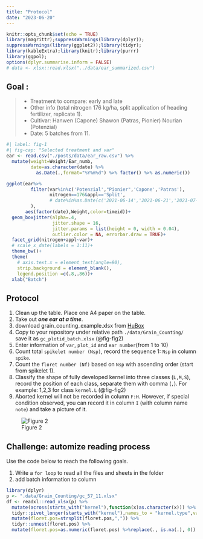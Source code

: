 ```yaml
---
title: "Protocol"
date: "2023-06-20"
---
```


```r
knitr::opts_chunk$set(echo = TRUE)
library(magrittr);suppressWarnings(library(dplyr));
suppressWarnings(library(ggplot2));library(tidyr);
library(kableExtra);library(knitr);library(purrr)
library(ggpol);
options(dplyr.summarise.inform = FALSE)
# data <- xlsx::read.xlsx("../data/ear_summarized.csv")
```

## Goal :

> -   Treatment to compare: early and late\
> -   Other info (total nitrogen 176 kg/ha, split application of heading fertilizer, replicate 1).
> -   Cultivar: Hanwen (Capone) Shawon (Patras, Pionier) Nourian (Potenzial)\
> -   Date: 5 batches from 11.

```r
#| label: fig-1
#| fig-cap: "Selected treatment and var"
ear <- read.csv("./posts/data/ear_raw.csv") %>% 
  mutate(weight=Weight/Ear_numb,
         date=as.character(date) %>% 
           as.Date(.,format="%Y%m%d") %>% factor() %>% as.numeric())

ggplot(ear%>% 
         filter(var%in%c('Potenzial',"Pionier",'Capone','Patras'),
                nitrogen==176&appl=='Split',
                # date%in%as.Date(c('2021-06-14','2021-06-21','2021-07-01','2021-07-08','2021-07-19')))
         ),
       aes(factor(date),Weight,color=timeid))+
  geom_boxjitter(alpha=.4,
                 jitter.shape = 16, 
                 jitter.params = list(height = 0, width = 0.04),
                 outlier.color = NA, errorbar.draw = TRUE)+
  facet_grid(nitrogen+appl~var)+
  # scale_x_date(labels = 1:11)+
  theme_bw()+
  theme(
    # axis.text.x = element_text(angle=90),
    strip.background = element_blank(),
    legend.position =c(.8,.86))+
  xlab("Batch")

```

## Protocol

1.  Clean up the table. Place one A4 paper on the table.
2.  Take out ***one ear at a time***.
3.  download grain_counting_example.xlsx from [HuBox](https://box.hu-berlin.de/d/fc7db144021a4a35a086/?p=%2Fdata&mode=list)
4.  Copy to your repository under relative path `./data/Grain_Counting/` save it as `gc_plotid_batch.xlsx` (@fig-fig2)
5.  Enter information of `var`, `plot_id` and `ear number`(from 1 to 10)
6.  Count total `spikelet number (Nsp)`, record the sequence 1: `Nsp` in column `spike`.
7.  Count the `floret number (Nf)` based on `Nsp` with ascending order (start from spikelet 1).
8.  Classify the shape of fully developed kernel into three classes (`L,M,S`), record the position of each class, separate them with comma (`,`). For example: 1,2,3 for class `kernel.L` (@fig-fig2)
9.  Aborted kernel will not be recorded in column `F:H`. However, if special condition observed, you can record it in column `I` (with column name `note`) and take a picture of it.

![Figure 2](protocol.png){#fig-fig2}

::: callout-warning
## Challenge: automize reading process

Use the code below to reach the following goals.

1.  Write a `for loop` to read all the files and sheets in the folder 
2.  add batch information to column 
```r
library(dplyr)
p <- ".data/Grain_Counting/gc_57_11.xlsx"
df <- readxl::read_xlsx(p) %>% 
  mutate(across(starts_with("kernel"),function(x)as.character(x))) %>% 
  tidyr::pivot_longer(starts_with("kernel"),names_to = "kernel.type",values_to = "floret.pos") %>% 
  mutate(floret.pos=strsplit(floret.pos,",")) %>% 
  tidyr::unnest(floret.pos) %>% 
  mutate(floret.pos=as.numeric(floret.pos) %>%replace(., is.na(.), 0))
```
::: 
